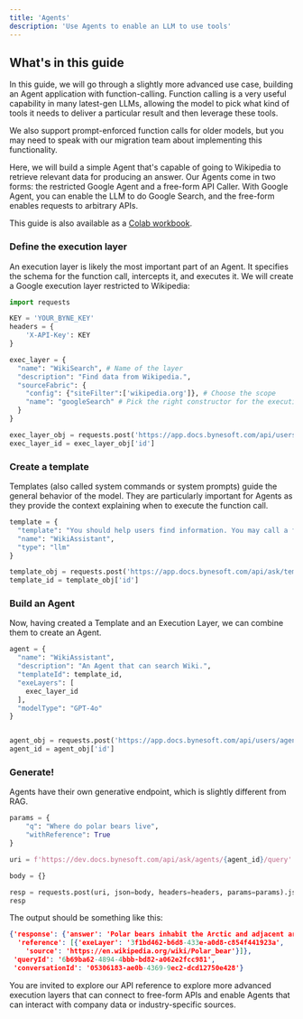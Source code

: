 ```yaml
---
title: 'Agents'
description: 'Use Agents to enable an LLM to use tools'
---
```


## What's in this guide

In this guide, we will go through a slightly more advanced use case, building an Agent application with function-calling.
Function calling is a very useful capability in many latest-gen LLMs, allowing the model to pick what kind of tools it needs to deliver a particular result and then leverage these tools. 

We also support prompt-enforced function calls for older models, but you may need to speak with our migration team about implementing this functionality. 

Here, we will build a simple Agent that's capable of going to Wikipedia to retrieve relevant data for producing an answer. Our Agents come in two forms: the restricted Google Agent
and a free-form API Caller. With Google Agent, you can enable the LLM to do Google Search, and the free-form enables requests to arbitrary APIs.

This guide is also available as a [Colab workbook](https://colab.research.google.com/drive/1vXdyamZ1gmVcZGLF2WKUHNw8OB5xa0es?usp=sharing).

### Define the execution layer
An execution layer is likely the most important part of an Agent. It specifies the schema for the function call, intercepts it, and executes it.
We will create a Google execution layer restricted to Wikipedia:

```python main.py
import requests

KEY = 'YOUR_BYNE_KEY'
headers = {
    'X-API-Key': KEY
}

exec_layer = {
  "name": "WikiSearch", # Name of the layer
  "description": "Find data from Wikipedia.",
  "sourceFabric": {
    "config": {"siteFilter":['wikipedia.org']}, # Choose the scope
    "name": "googleSearch" # Pick the right constructor for the execution layer
  }
}

exec_layer_obj = requests.post('https://app.docs.bynesoft.com/api/users/agents/execution-layers', json=exec_layer, headers=headers).json()
exec_layer_id = exec_layer_obj['id']
```

### Create a template
Templates (also called system commands or system prompts) guide the general behavior of the model. They are particularly
important for Agents as they provide the context explaining when to execute the function call.

```python main.py
template = {
  "template": "You should help users find information. You may call a function to get Wikipedia data. Always use it to make sure you provide relevant advice.",
  "name": "WikiAssistant",
  "type": "llm"
}

template_obj = requests.post('https://app.docs.bynesoft.com/api/ask/templates', json=template, headers=headers).json()
template_id = template_obj['id']
```

### Build an Agent
Now, having created a Template and an Execution Layer, we can combine them to create an Agent.

```python main.py
agent = {
  "name": "WikiAssistant",
  "description": "An Agent that can search Wiki.",
  "templateId": template_id,
  "exeLayers": [
    exec_layer_id
  ],
  "modelType": "GPT-4o"
}


agent_obj = requests.post('https://app.docs.bynesoft.com/api/users/agents', json=agent, headers=headers).json()
agent_id = agent_obj['id']
```

### Generate!

Agents have their own generative endpoint, which is slightly different from RAG. 

```python main.py
params = {
    "q": "Where do polar bears live",
    "withReference": True
}

uri = f'https://dev.docs.bynesoft.com/api/ask/agents/{agent_id}/query'

body = {}

resp = requests.post(uri, json=body, headers=headers, params=params).json()
resp
```

The output should be something like this: 

```json output.json
{'response': {'answer': 'Polar bears inhabit the Arctic and adjacent areas, including Greenland, Canada, Alaska, Russia, and the Svalbard Archipelago of Norway.',
  'reference': [{'exeLayer': '3f1bd462-b6d8-433e-a0d8-c854f441923a',
    'source': 'https://en.wikipedia.org/wiki/Polar_bear'}]},
 'queryId': '6b69ba62-4894-4bbb-bd82-a062e2fcc981',
 'conversationId': '05306183-ae0b-4369-9ec2-dcd12750e428'}
```

You are invited to explore our API reference to explore more advanced execution layers that can connect to free-form APIs
and enable Agents that can interact with company data or industry-specific sources.
